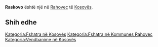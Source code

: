 {{Fshat në 
 | Emri                = Raskovo
 | EmriAlt                = 
 | NAME_SHORT_FORM=      
 | NAME_GENERIC=      
 | NAME_SORT_NAME_RO=      RASKOVO
 | FULL_NAME_RO = Raskovo
 | FULL_NAME_ND_RO=Raskovo
 | SORT_NAME_RG=RASKOVO
 | FULL_NAME_RG=Raskovo
 | FULL_NAME_ND_RG=Raskovo
 | SRP_NAME_SHORT_FORM=      
 | SRP_NAME_GENERIC=      
 | SRP_NAME_SORT_NAME_RO=      
 | SRP_FULL_NAME_RO = 
 | SRP_FULL_NAME_ND_RO=
 | SRP_SORT_NAME_RG=
 | SRP_FULL_NAME_RG=
 | SRP_FULL_NAME_ND_RG=
 | Emri (Rasa dhanore) = 
 | Figura              = 
 | Shteti              = Kosovo
 | Komuna              = Rahovec
 | Kodi postar         = 
 | Sipërfaqja          = 

 | Popullsia           = 

 | Regj. i popullsisë  = 
 | Dend. e popullsisë  = 
 | Faqja zyrtare       = 
 <!--- Koordinatat ----> 
 | Gjerësia            = 42.727918
 | Gjatësia            = 21.094222
 | Lartësia            = 
}}
'''Raskovo''' është një [[]] në [[Rahovec]] të [[Kosovës]].

<!-- == Gjeografia == -->
<!-- == Historia == -->
<!-- == Demografia == -->
== Shih edhe ==
{{Komuna Rahovec}}
{{Kosovo-Administrata-Cung}}

[[Kategoria:Fshatra në Kosovës]]
[[Kategoria:Fshatra në Kommunes Rahovec]]
[[Kategoria:Vendbanime në Kosovës]]